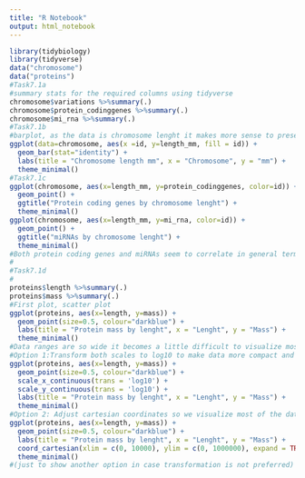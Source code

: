 ```yaml
---
title: "R Notebook"
output: html_notebook
---
```


```r
library(tidybiology)
library(tidyverse)
data("chromosome")
data("proteins")
#Task7.1a
#summary stats for the required columns using tidyverse
chromosome$variations %>%summary(.)
chromosome$protein_codinggenes %>%summary(.)
chromosome$mi_rna %>%summary(.)
#Task7.1b
#barplot, as the data is chromosome lenght it makes more sense to preserve chormosome id instead of visualizing mean, median, max, min as numbers
ggplot(data=chromosome, aes(x =id, y=length_mm, fill = id)) +
  geom_bar(stat="identity") +
  labs(title = "Chromosome length mm", x = "Chromosome", y = "mm") +
  theme_minimal()
#Task7.1c
ggplot(chromosome, aes(x=length_mm, y=protein_codinggenes, color=id)) + 
  geom_point() +
  ggtitle("Protein coding genes by chromosome lenght") +
  theme_minimal()
ggplot(chromosome, aes(x=length_mm, y=mi_rna, color=id)) + 
  geom_point() +
  ggtitle("miRNAs by chromosome lenght") +
  theme_minimal()
#Both protein coding genes and miRNAs seem to correlate in general terms with chromosome lenght.
#
#Task7.1d
#
proteins$length %>%summary(.)
proteins$mass %>%summary(.)
#First plot, scatter plot
ggplot(proteins, aes(x=length, y=mass)) + 
  geom_point(size=0.5, colour="darkblue") +
  labs(title = "Protein mass by lenght", x = "Lenght", y = "Mass") +
  theme_minimal()
#Data ranges are so wide it becomes a little difficult to visualize most of the points. To improve this we can do several things, I personally prefer option 1:
#Option 1:Transform both scales to log10 to make data more compact and easier to see, and all data points are kept in the graph.
ggplot(proteins, aes(x=length, y=mass)) + 
  geom_point(size=0.5, colour="darkblue") +
  scale_x_continuous(trans = 'log10') +
  scale_y_continuous(trans = 'log10') +
  labs(title = "Protein mass by lenght", x = "Lenght", y = "Mass") +
  theme_minimal()
#Option 2: Adjust cartesian coordinates so we visualize most of the data (extracting extreme points from the graph but not the database)
ggplot(proteins, aes(x=length, y=mass)) + 
  geom_point(size=0.5, colour="darkblue") +
  labs(title = "Protein mass by lenght", x = "Lenght", y = "Mass") +
  coord_cartesian(xlim = c(0, 10000), ylim = c(0, 1000000), expand = TRUE, clip = "on") +
  theme_minimal()
#(just to show another option in case transformation is not preferred)
```

 
